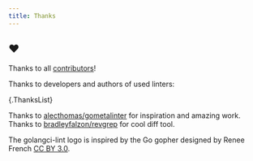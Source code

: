 ```yaml
---
title: Thanks
---
```


## ❤️

Thanks to all [contributors](https://github.com/golangci/golangci-lint/graphs/contributors)!

Thanks to developers and authors of used linters:

{.ThanksList}

Thanks to [alecthomas/gometalinter](https://github.com/alecthomas/gometalinter) for inspiration and amazing work.
Thanks to [bradleyfalzon/revgrep](https://github.com/bradleyfalzon/revgrep) for cool diff tool.

The golangci-lint logo is inspired by the Go gopher designed by Renee French [CC BY 3.0](https://creativecommons.org/licenses/by/3.0/).
